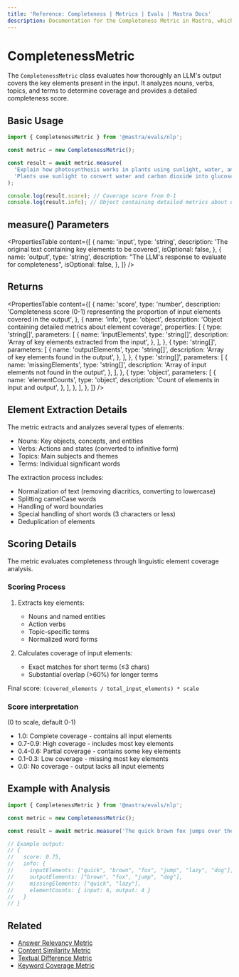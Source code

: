 ```yaml
---
title: 'Reference: Completeness | Metrics | Evals | Mastra Docs'
description: Documentation for the Completeness Metric in Mastra, which evaluates how thoroughly LLM outputs cover key elements present in the input.
---
```


# CompletenessMetric

The `CompletenessMetric` class evaluates how thoroughly an LLM's output covers the key elements present in the input. It analyzes nouns, verbs, topics, and terms to determine coverage and provides a detailed completeness score.

## Basic Usage

```typescript
import { CompletenessMetric } from '@mastra/evals/nlp';

const metric = new CompletenessMetric();

const result = await metric.measure(
  'Explain how photosynthesis works in plants using sunlight, water, and carbon dioxide.',
  'Plants use sunlight to convert water and carbon dioxide into glucose through photosynthesis.',
);

console.log(result.score); // Coverage score from 0-1
console.log(result.info); // Object containing detailed metrics about element coverage
```

## measure() Parameters

<PropertiesTable
  content={[
    {
      name: 'input',
      type: 'string',
      description: 'The original text containing key elements to be covered',
      isOptional: false,
    },
    {
      name: 'output',
      type: 'string',
      description: "The LLM's response to evaluate for completeness",
      isOptional: false,
    },
  ]}
/>

## Returns

<PropertiesTable
  content={[
    {
      name: 'score',
      type: 'number',
      description: 'Completeness score (0-1) representing the proportion of input elements covered in the output',
    },
    {
      name: 'info',
      type: 'object',
      description: 'Object containing detailed metrics about element coverage',
      properties: [
        {
          type: 'string[]',
          parameters: [
            {
              name: 'inputElements',
              type: 'string[]',
              description: 'Array of key elements extracted from the input',
            },
          ],
        },
        {
          type: 'string[]',
          parameters: [
            {
              name: 'outputElements',
              type: 'string[]',
              description: 'Array of key elements found in the output',
            },
          ],
        },
        {
          type: 'string[]',
          parameters: [
            {
              name: 'missingElements',
              type: 'string[]',
              description: 'Array of input elements not found in the output',
            },
          ],
        },
        {
          type: 'object',
          parameters: [
            {
              name: 'elementCounts',
              type: 'object',
              description: 'Count of elements in input and output',
            },
          ],
        },
      ],
    },
  ]}
/>

## Element Extraction Details

The metric extracts and analyzes several types of elements:

- Nouns: Key objects, concepts, and entities
- Verbs: Actions and states (converted to infinitive form)
- Topics: Main subjects and themes
- Terms: Individual significant words

The extraction process includes:

- Normalization of text (removing diacritics, converting to lowercase)
- Splitting camelCase words
- Handling of word boundaries
- Special handling of short words (3 characters or less)
- Deduplication of elements

## Scoring Details

The metric evaluates completeness through linguistic element coverage analysis.

### Scoring Process

1. Extracts key elements:

   - Nouns and named entities
   - Action verbs
   - Topic-specific terms
   - Normalized word forms

2. Calculates coverage of input elements:
   - Exact matches for short terms (≤3 chars)
   - Substantial overlap (>60%) for longer terms

Final score: `(covered_elements / total_input_elements) * scale`

### Score interpretation

(0 to scale, default 0-1)

- 1.0: Complete coverage - contains all input elements
- 0.7-0.9: High coverage - includes most key elements
- 0.4-0.6: Partial coverage - contains some key elements
- 0.1-0.3: Low coverage - missing most key elements
- 0.0: No coverage - output lacks all input elements

## Example with Analysis

```typescript
import { CompletenessMetric } from '@mastra/evals/nlp';

const metric = new CompletenessMetric();

const result = await metric.measure('The quick brown fox jumps over the lazy dog', 'A brown fox jumped over a dog');

// Example output:
// {
//   score: 0.75,
//   info: {
//     inputElements: ["quick", "brown", "fox", "jump", "lazy", "dog"],
//     outputElements: ["brown", "fox", "jump", "dog"],
//     missingElements: ["quick", "lazy"],
//     elementCounts: { input: 6, output: 4 }
//   }
// }
```

## Related

- [Answer Relevancy Metric](./answer-relevancy)
- [Content Similarity Metric](./content-similarity)
- [Textual Difference Metric](./textual-difference)
- [Keyword Coverage Metric](./keyword-coverage)
